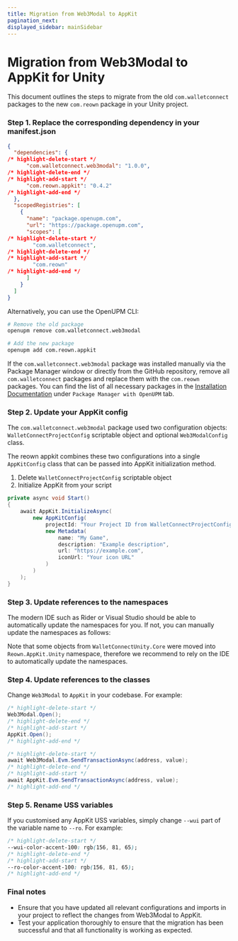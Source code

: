 ```yaml
---
title: Migration from Web3Modal to AppKit
pagination_next: 
displayed_sidebar: mainSidebar
---
```



# Migration from Web3Modal to AppKit for Unity

This document outlines the steps to migrate from the old `com.walletconnect` packages to the new `com.reown` package in your Unity project.

### Step 1. Replace the corresponding dependency in your manifest.json

```json
{
  "dependencies": {
/* highlight-delete-start */
      "com.walletconnect.web3modal": "1.0.0",
/* highlight-delete-end */
/* highlight-add-start */
      "com.reown.appkit": "0.4.2"
/* highlight-add-end */
  },
  "scopedRegistries": [
    {
      "name": "package.openupm.com",
      "url": "https://package.openupm.com",
      "scopes": [
/* highlight-delete-start */
        "com.walletconnect",
/* highlight-delete-end */
/* highlight-add-start */
        "com.reown"
/* highlight-add-end */
      ]
    }
  ]
}

```

Alternatively, you can use the OpenUPM CLI:

```bash
# Remove the old package
openupm remove com.walletconnect.web3modal

# Add the new package
openupm add com.reown.appkit
```

If the `com.walletconnect.web3modal` package was installed manually via the Package Manager window or directly from the GitHub repository,
remove all `com.walletconnect` packages and replace them with the `com.reown` packages. You can find the list of all necessary packages in the
[Installation Documentation](/appkit/unity/core/installation#package) under `Package Manager with OpenUPM` tab.

### Step 2. Update your AppKit config

The `com.walletconnect.web3modal` package used two configuration objects: `WalletConnectProjectConfig` scriptable object
and optional `Web3ModalConfig` class.

The reown appkit combines these two configurations into a single `AppKitConfig` class that can be passed into AppKit initialization method.
1. Delete `WalletConnectProjectConfig` scriptable object
2. Initialize AppKit from your script
```csharp
private async void Start()
{
    await AppKit.InitializeAsync(
        new AppKitConfig(
            projectId: "Your Project ID from WalletConnectProjectConfig",
            new Metadata(
                name: "My Game",
                description: "Example description",
                url: "https://example.com",
                iconUrl: "Your icon URL"
            )
        )
    );
}
```

### Step 3. Update references to the namespaces

The modern IDE such as Rider or Visual Studio should be able to automatically update the namespaces for you.
If not, you can manually update the namespaces as follows:

<Table
  headers={['Old', 'New']}
  data={[
    {
      old: { code: 'WalletConnect.Web3Modal' },
      new: { code: 'Reown.AppKit.Unity' },
    },
    {
      old: { code: 'WalletConnectUnity.Nethereum' },
      new: { code: 'Reown.Sign.Nethereum.Unity' },
    },
    {
      old: { code: 'WalletConnectSharp.Sign' },
      new: { code: 'Reown.Sign' },
    },
    {
      old: { code: 'WalletConnectUnity.Core' },
      new: { code: 'Reown.Sign.Unity' },
    },
  ]}
/>

Note that some objects from `WalletConnectUnity.Core` were moved into `Reown.AppKit.Unity` namespace, therefore we
recommend to rely on the IDE to automatically update the namespaces.

### Step 4. Update references to the classes

Change `Web3Modal` to `AppKit` in your codebase. For example:

```csharp
/* highlight-delete-start */
Web3Modal.Open();
/* highlight-delete-end */
/* highlight-add-start */
AppKit.Open();
/* highlight-add-end */

/* highlight-delete-start */
await Web3Modal.Evm.SendTransactionAsync(address, value);
/* highlight-delete-end */
/* highlight-add-start */
await AppKit.Evm.SendTransactionAsync(address, value);
/* highlight-add-end */
```

### Step 5. Rename USS variables

If you customised any AppKit USS variables, simply change `--wui` part of the variable name to `--ro`. For example:

```css
/* highlight-delete-start */
--wui-color-accent-100: rgb(156, 81, 65);
/* highlight-delete-end */
/* highlight-add-start */
--ro-color-accent-100: rgb(156, 81, 65);
/* highlight-add-end */
```


### Final notes

+ Ensure that you have updated all relevant configurations and imports in your project to reflect the changes from Web3Modal to AppKit.
+ Test your application thoroughly to ensure that the migration has been successful and that all functionality is working as expected.